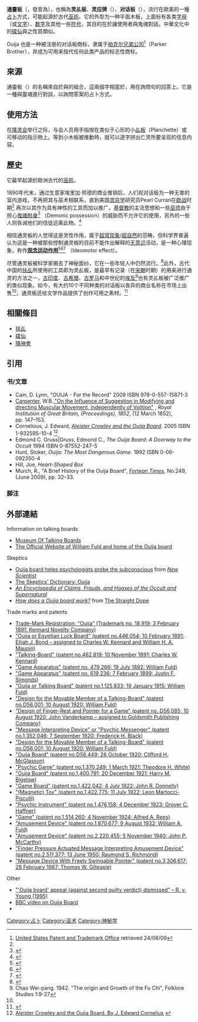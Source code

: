 {{Multiple issues|
{{Copy edit|time=2021-04-17T10:04:21+00:00}}
{{Overlinked|time=2021-04-17T10:04:21+00:00}}
{{Citation style|time=2021-04-17T10:04:21+00:00}}
}}
'''通靈板'''（{{lang-en|Ouija board}}，發音為{{IPA-en|ˈwiːdʒiː|}}），也稱為'''灵乩板'''、'''灵应牌'''（{{lang|en|spirit board}}）、'''对话板'''（{{lang|en|talking board}}），流行在歐美的一種[[占卜|占卜]]方式，可能起源於古代[[巫術|巫術]]。它的外型为一种平面木板，上面标有各类[[字母|字母]]（或[[文字|文字]]）、[[数字|数字]]及其他一些[[符号|符号]]，其目的在於讓使用者與鬼魂對話。中華文化中的[[碟仙|碟仙]]與之性質類似。

Ouija 也是一种被注册的对话板商标，隶属于[[帕克尔兄弟公司|帕克尔兄弟公司]]<ref>[http://www.uspto.gov/main/profiles/acadres.htm United States Patent and Trademark Office] retrieved 24/08/09</ref>（Parker Brother），并成为可用来指代任何此类产品的标志性商标。

== 來源 ==
通靈板（{{lang|en|Ouija board}}）的名稱來自於{{lang-fr|Oui}}與{{lang-de|ja}}的組合，這兩個字相當於{{lang-en|yes}}，用在詢問句的回答上。它是一種與靈魂進行對談，以詢問答案的占卜方式。

== 使用方法 ==
在[[降灵会|降灵会]]举行之际，与会人员用手指按在类似于心形的小[[乩板|乩板]]（Planchette）或可移动的指示物上。等到小木板被推動時，就可以逐字拼出亡灵所要呈现的信息内容。

== 歷史 ==
它最早起源於歐洲古代的[[巫術|巫術]]。

1890年代末，通过生意家埃里加·邦德的商业推销后，人们视对话板为一种无害的室内游戏，不再把其与巫术相联系，直到美国[[灵异学|灵异学]]研究员Pearl Curran在[[欧战|欧战]]时期<ref name="Brunvand"/> 再次以其作为具有神性的工具而加以推广。[[基督教|基督教]]的主流思想和一些[[巫师|巫师]]由于担心[[鬼魂附身|鬼魂附身]]<ref name="Bill Ellis - Demonic Possession ">{{cite book|url = http://books.google.com/books?id=oLcqlypMCe8C&pg=PA65&dq=ouija++christian&lr=&cd=7#v=onepage&q=ouija%20%20christian&f=false|title = Raising the devil: Satanism, new religions, and the media|quote= Almost since its invention in the late nineteenth century, the Oujia board has been associated with the threat of demonic possession.|publisher =University Press of Kentucky|accessdate = 2007-12-31}}</ref> （Demonic possession）的威胁而不允许它的使用，另外的一些人则告诫他们的信徒远离此物。<ref name="Bill Ellis - Warnings">{{cite book|url = http://books.google.com/books?id=oLcqlypMCe8C&pg=PA65&dq=ouija++christian&lr=&cd=7#v=onepage&q=ouija%20%20christian&f=false|title = Raising the devil: Satanism, new religions, and the media|quote= Practically since its invention a century ago, mainstream Christian religions, including Catholicism, have warned against the use of Oujia boards, claiming that they are a means of dabbling with Satanism (Hunt 1985:93-95). Occultists, interestingly, are divided on the Oujia board's value. Jane Roberts (1966) and Gina Covina (1979) express confidence that it is a device for positive transformation and they provide detailed instructions on how to use it to contact spirits and map the other world. But some occultists have echoed Christian warnings, cautioning inexperienced persons away from it.|publisher =University Press of Kentucky|accessdate = 2007-12-31}}</ref>

相信通灵板的人觉得这是灵性作用，属于[[超常现象|超常现象]]/[[超自然|超自然]]的范畴，但科学界普遍认为这是一种被那些控制通灵板的目前不能作出解释的[[无意识|无意识]]活动，是一种心理现象，称作'''[[观念运动作用|观念运动作用]]'''<ref name="Adams">{{cite web|url=http://www.straightdope.com/columns/read/1798/how-does-a-ouija-board-work|title=How does a Ouija board work?|last=Adams|first=Cecil|coauthors=Ed Zotti|date=July 3, 2000|publisher=The Straight Dope|accessdate=6 July 2010}}</ref><ref name="Skepdic">{{cite web|url=http://skepdic.com/ouija.html|title=Ouija board|last=Carroll|first=Robert T.|date=2009-10-31|publisher=Skeptic's Dictionary|accessdate=6 July 2010|archive-date=2016-11-15|archive-url=https://web.archive.org/web/20161115000400/http://skepdic.com/ouija.html|dead-url=no}}</ref><ref name="Shermer2">{{cite book|last=Shermer|first=Michael |title=The Skeptic encyclopedia of pseudoscience, Volume 2|url=http://books.google.com/books?hl=en&lr=&id=Gr4snwg7iaEC&oi=fnd&pg=PP12&dq=ouija+ideomotor&ots=bCzD6JLyZo&sig=E0FAjQQTjt8V7A_Qh6_pUo-qHb8#v=onepage&q=ouija%20&f=false|year=2002|publisher=ABC-CLIO|isbn=9781576076538}}</ref> （Ideomotor effect）。

尽管通灵板被科学家揭去了神秘面纱，它在一些年轻人中仍然流行。<ref name="Brunvand">{{cite book|last=Brunvand|first=Jan Harold |title=American folklore: an encyclopedia|url=http://books.google.com/books?id=l0N_sedAATAC&pg=PA534&dq=ouija+debunked&hl=en&ei=MjkzTNvIOYX6lweQxeW9Cw&sa=X&oi=book_result&ct=result&resnum=1&ved=0CC0Q6AEwAA#v=onepage&q=ouija%20debunked&f=false|year=1998|publisher=Taylor & Francis|isbn=9780815333500}}</ref>此外，古代中国的[[扶乩|扶乩]]所使用的工具即为灵乩板，是最早有记录（在[[宋朝|宋朝]]时期）的用来进行通灵的方法之一，[[古印度|古印度]]、[[古希腊|古希腊]]、[[古罗马|古罗马]]和中世纪的[[埃及|埃及]]<ref>Chao Wei-pang. 1942. "The origin and Growth of the Fu Chi", Folklore Studies 1:9-27</ref>也有灵乩板被广泛推广的类似现象。如今，有大约10个不同种类的对话板以各异的商业名称在市场上出售<ref name="museum"/>，通灵板还给文学作品提供了创作可用之素材。<ref>{{cite book
  | last = White
  | first = Stewart Edward
  | authorlink = Stewart Edward White
  | title = The Betty Book
  | publisher = E. P. Dutton & CO., Inc.
  | date = March 1943
  | location = USA
  | pages = 14–15
  | isbn = 0898041511 }}</ref>

== 相關條目 ==
*[[扶乩|扶乩]]
*[[碟仙|碟仙]]
*[[降神會|降神會]]

== 引用 ==
=== 书/文章 ===
{{refbegin}}
* Cain, D. Lynn, "OUIJA - For the Record" 2009 ISBN 978-0-557-15871-3
* [[William_Benjamin_Carpenter|Carpenter]], W.B.,[http://www.sgipt.org/medppp/psymot/carp1852.htm "On the Influence of Suggestion in Modifying and directing Muscular Movement, independently of Volition"] {{Wayback|url=http://www.sgipt.org/medppp/psymot/carp1852.htm |date=20150219043854 }}, ''Royal Institution of Great Britain, (Proceedings), 1852'', (12 March 1852), pp. 147–153.
* Cornelious, J. Edward, ''[[Aleister_Crowley|Aleister Crowley and the Ouija Board]].'' 2005 ISBN 1-932595-10-4 <ref>[http://feralhouse.com/press/mini_sites/ouija/ Aleister Crowley and the Ouija Board. By J. Edward Cornelius<!-- Bot generated title -->] {{webarchive|url=https://web.archive.org/web/20061024005405/http://feralhouse.com/press/mini_sites/ouija/ |date=2006-10-24 }}</ref>
* Edmond C. Gruss|Gruss, Edmond C., ''The Ouija Board: A Doorway to the Occult'' 1994 ISBN 0-87552-247-5
* Hunt, Stoker, ''Ouija: The Most Dangerous Game.'' 1992 ISBN 0-06-092350-4
* Hill, Joe, ''Heart-Shaped Box''
* Murch, R., "A Brief History of the Ouija Board", ''[[Fortean_Times|Fortean Times]]'', No.249, (June 2009), pp. 32–33.
{{refend}}
=== 脚注 ===
{{Reflist|2}}

==外部連結==
{{Commons category|Ouija (board game)|Ouija}}
;Information on talking boards
* [http://www.museumoftalkingboards.com/ Museum Of Talking Boards]
* [http://www.williamfuld.com/ The Official Website of William Fuld and home of the Ouija board]

;Skeptics
* [http://www.newscientist.com/blogs/shortsharpscience/2012/07/-is-there-anybody-there.html Ouija board helps psychologists probe the subconscious] from ''[[New_Scientist|New Scientist]]''
* [http://www.skepdic.com/ouija.html The Skeptics' Dictionary: Ouija]
* [https://web.archive.org/web/20140907140643/http://www.randi.org/encyclopedia/Ouija%20board.html ''An Encyclopedia of Claims, Frauds, and Hoaxes of the Occult and Supernatural'']
* [http://www.straightdope.com/mailbag/mouija.html ''How does a Ouija board work?''] from [[The_Straight_Dope|The Straight Dope]]

;Trade marks and patents
* [http://www.williamfuld.com/pop_kncpatents1.html Trade-Mark Registration: "Ouija" (Trademark no. 18,919; 3 February 1891: Kennard Novelty Company)]
* [http://www.google.com/patents/about?id=0aU_AAAAEBAJ&dq=446054 "Ouija or Egyptian Luck Board" (patent no.446,054; 10 February 1891: Elijah J. Bond – assigned to Charles W. Kennard and William H. A. Maupin)]
* [http://www.google.com/patents/about?id=AIxfAAAAEBAJ&dq=462819 "Talking-Board" (patent no.462,819; 10 November 1891: Charles W. Kennard)]
* [http://www.google.com/patents/about?id=EtNRAAAAEBAJ&dq=1125833 "Game Apparatus" (patent no. 479,266: 19 July 1892: William Fuld)]
* [http://www.google.com/patents/about?id=KossAAAAEBAJ&dq=619236 "Game Apparatus" (patent no. 619,236: 7 February 1899: Justin F. Simonds)]
* [http://www.google.com/patents/about?id=pel1AAAAEBAJ&dq=479,266 "Ouija or Talking Board" (patent no.1,125,833; 19 January 1915: William Fuld)]
* [http://www.google.com/patents/about?id=lA5uAAAAEBAJ&dq=D56001 "Design for the Movable Member of a Talking-Board" (patent no.D56,001; 10 August 1920: William Fuld)]
* [http://www.google.com/patents/about?id=myFuAAAAEBAJ&dq=D56085 "Design of Finger-Rest and Pointer for a Game" (patent no. D56,085; 10 August 1920: John Vanderkamp – assigned to Goldsmith Publishing Company)]
* [http://www.google.com/patents/about?id=ucBWAAAAEBAJ&dq=1352046 "Message Interpreting Device" or "Psychic Messenger" (patent no.1,352,046; 7 September 1920: Frederick H. Black)]
* [http://www.google.com/patents/about?id=lA5uAAAAEBAJ&dq=D56001 "Design for the Movable Member of a Talking-Board" (patent no.D56,001; 10 August 1920: William Fuld)]
* [http://www.google.com/patents/about?id=b3xuAAAAEBAJ "Ouija Board" (patent no.D56,449; 26 October 1920: Clifford H. McGlasson)]
* [http://www.google.com/patents/about?id=TUNSAAAAEBAJ&dq=1370249 "Psychic Game" (patent no.1,370,249; 1 March 1921: Theodore H. White)]
* [http://www.google.com/patents/about?id=8GM_AAAAEBAJ&dq=1400791 "Ouija Board" (patent no.1,400,791; 20 December 1921: Harry M. Bigelow)]
* [http://www.google.com/patents/about?id=TtRCAAAAEBAJ&dq=1422042 "Game Board" (patent no.1,422,042; 4 July 1922: John R. Donnelly)]
* [http://www.google.com/patents/about?id=REpEAAAAEBAJ&dq=1,422,775 "(Magnetic) Toy" (patent no.1,422,775; 11 July 1922: Leon Martocci-Pisculli)]
* [http://www.google.com/patents/about?id=WKRrAAAAEBAJ&dq=1476158 "Psychic Instrument" (patent no.1,476,158; 4 December 1923: Grover C. Haffner)]
* [http://www.google.com/patents/about?id=fJFoAAAAEBAJ&dq=1514260 "Game" (patent no.1,514,260; 4 November 1924: Alfred A. Rees)]
* [http://www.google.com/patents/about?id=2CdgAAAAEBAJ&dq=1870677 "Amusement Device" (patent no.1,870,677; 9 August 1932: William A. Fuld)]
* [http://www.google.com/patents/about?id=J0NjAAAAEBAJ&dq=2220455 "Amusement Device" (patent no.2,220,455; 5 November 1940: John P. McCarthy)]
* [http://www.google.com/patents/about?id=J0NjAAAAEBAJ&dq=2220455 "Finger Pressure Actuated Message Interpreting Amusement Device" (patent no.2,511,377; 13 June 1950: Raymond S. Richmond)]
* [http://www.google.com/patents/about?id=l4RzAAAAEBAJ&dq=3,306,617 "Message Device With Freely Swingable Pointer" (patent no.3,306,617; 28 February 1967: Thomas W. Gillespie)]

;Other
* [http://news.bbc.co.uk/1/hi/england/southern_counties/4076927.stm "'Ouija board' appeal (against second guilty verdict) dismissed" – R. v. Young (1995)]
* [http://www.bbc.co.uk/leicester/videonation/archive/a_f/clare_randall_ouija_board.shtml BBC video on Ouija Board]
* {{dmoz|Society/Paranormal/Psychic/Ouija/|Ouija}}

[[Category:占卜|Category:占卜]]
[[Category:巫术|Category:巫术]]
[[Category:神秘学|Category:神秘学]]